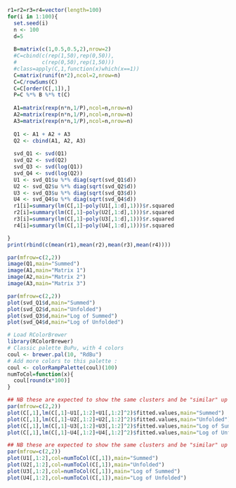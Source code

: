 
```{r}
r1=r2=r3=r4=vector(length=100)
for(i in 1:100){
  set.seed(i)
  n <- 100  
  d=5
  
  B=matrix(c(1,0.5,0.5,2),nrow=2)
  #C=cbind(c(rep(1,50),rep(0,50)),
  #        c(rep(0,50),rep(1,50)))
  #class=apply(C,1,function(x)which(x==1))
  C=matrix(runif(n*2),ncol=2,nrow=n)
  C=C/rowSums(C)
  C=C[order(C[,1]),]
  P=C %*% B %*% t(C)         
  
  A1=matrix(rexp(n*n,1/P),ncol=n,nrow=n)
  A2=matrix(rexp(n*n,1/P),ncol=n,nrow=n)
  A3=matrix(rexp(n*n,1/P),ncol=n,nrow=n)
  
  Q1 <- A1 + A2 + A3
  Q2 <- cbind(A1, A2, A3)
  
  svd_Q1 <- svd(Q1)
  svd_Q2 <- svd(Q2)
  svd_Q3 <- svd(log(Q1))
  svd_Q4 <- svd(log(Q2))
  U1 <- svd_Q1$u %*% diag(sqrt(svd_Q1$d))
  U2 <- svd_Q2$u %*% diag(sqrt(svd_Q2$d))
  U3 <- svd_Q3$u %*% diag(sqrt(svd_Q3$d))
  U4 <- svd_Q4$u %*% diag(sqrt(svd_Q4$d))
  r1[i]=summary(lm(C[,1]~poly(U1[,1:d],1)))$r.squared
  r2[i]=summary(lm(C[,1]~poly(U2[,1:d],1)))$r.squared
  r3[i]=summary(lm(C[,1]~poly(U3[,1:d],1)))$r.squared
  r4[i]=summary(lm(C[,1]~poly(U4[,1:d],1)))$r.squared

}
print(rbind(c(mean(r1),mean(r2),mean(r3),mean(r4))))
```

```{r}
par(mfrow=c(2,2))
image(Q1,main="Summed")
image(A1,main="Matrix 1")
image(A2,main="Matrix 2")
image(A3,main="Matrix 3")
```

```{r}
par(mfrow=c(2,2))
plot(svd_Q1$d,main="Summed")
plot(svd_Q2$d,main="Unfolded")
plot(svd_Q3$d,main="Log of Summed")
plot(svd_Q4$d,main="Log of Unfolded")
```
```{r}
# Load RColorBrewer
library(RColorBrewer)
# Classic palette BuPu, with 4 colors
coul <- brewer.pal(10, "RdBu") 
# Add more colors to this palette :
coul <- colorRampPalette(coul)(100)
numToCol=function(x){
  coul[round(x*100)]
}
```

```{r}
## NB these are expected to show the same clusters and be "similar" up to ORTHONORMAL ROTATION i.e. flipping is allowed
par(mfrow=c(2,2))
plot(C[,1],lm(C[,1]~U1[,1:2]+U1[,1:2]^2)$fitted.values,main="Summed")
plot(C[,1],lm(C[,1]~U2[,1:2]+U2[,1:2]^2)$fitted.values,main="Unfolded")
plot(C[,1],lm(C[,1]~U3[,1:2]+U3[,1:2]^2)$fitted.values,main="Log of Summed")
plot(C[,1],lm(C[,1]~U4[,1:2]+U4[,1:2]^2)$fitted.values,main="Log of Unfolded")
```


```{r}
## NB these are expected to show the same clusters and be "similar" up to ORTHONORMAL ROTATION i.e. flipping is allowed
par(mfrow=c(2,2))
plot(U1[,1:2],col=numToCol(C[,1]),main="Summed")
plot(U2[,1:2],col=numToCol(C[,1]),main="Unfolded")
plot(U3[,1:2],col=numToCol(C[,1]),main="Log of Summed")
plot(U4[,1:2],col=numToCol(C[,1]),main="Log of Unfolded")
```

